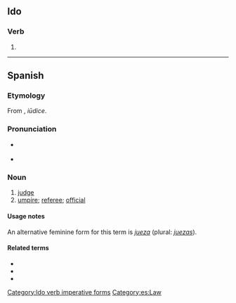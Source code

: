 ==Ido==

===Verb===
{{io-verb form}}

# {{io-form of|ju}}

[[Category:Ido verb imperative forms]]

----

==Spanish==

===Etymology===
From {{etyl|la|es}} {{m|la|iūdex}}, ''iūdice''.

===Pronunciation===
* {{a|Spain}} {{IPA|[χweθ]|lang=es}}
* {{a|LAm}} {{IPA|[χwes]|lang=es}}

===Noun===
{{es-noun|mf|jueces}}

# [[judge]]
# [[umpire]]; [[referee]]; [[official]]

====Usage notes====
An alternative feminine form for this term is ''[[jueza]]'' (plural: ''[[juezas]]'').

====Related terms====
* {{l|es|juicio}}
* {{l|es|juzgado}}
* {{l|es|juzgar}}

[[Category:es:Law]]